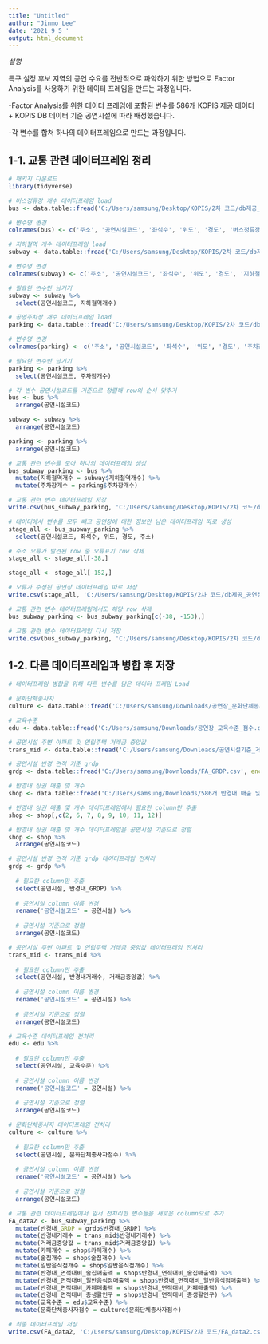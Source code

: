 ---
title: "Untitled"
author: "Jinmo Lee"
date: '2021 9 5 '
output: html_document
---

*설명*

특구 설정 후보 지역의 공연 수요를 전반적으로 파악하기 위한 방법으로 Factor Analysis를 사용하기 위한 데이터 프레임을 만드는 과정입니다.

-Factor Analysis를 위한 데이터 프레임에 포함된 변수를 586개 KOPIS 제공 데이터 + KOPIS DB 데이터 기준 공연시설에 따라 배정했습니다.

-각 변수를 합쳐 하나의 데이터프레임으로 만드는 과정입니다.

## 1-1. 교통 관련 데이터프레임 정리
```{r}
# 패키지 다운로드
library(tidyverse)

# 버스정류장 개수 데이터프레임 load
bus <- data.table::fread('C:/Users/samsung/Desktop/KOPIS/2차 코드/db제공_버스.csv', encoding = 'UTF-8')

# 변수명 변경
colnames(bus) <- c('주소', '공연시설코드', '좌석수', '위도', '경도', '버스정류장개수')

# 지하철역 개수 데이터프레임 load
subway <- data.table::fread('C:/Users/samsung/Desktop/KOPIS/2차 코드/db제공_지하철.csv', encoding = 'UTF-8')

# 변수명 변경
colnames(subway) <- c('주소', '공연시설코드', '좌석수', '위도', '경도', '지하철역개수')

# 필요한 변수만 남기기
subway <- subway %>%
  select(공연시설코드, 지하철역개수)

# 공영주차장 개수 데이터프레임 load
parking <- data.table::fread('C:/Users/samsung/Desktop/KOPIS/2차 코드/db제공_주차장.csv', encoding = 'UTF-8')

# 변수명 변경
colnames(parking) <- c('주소', '공연시설코드', '좌석수', '위도', '경도', '주차장개수')

# 필요한 변수만 남기기
parking <- parking %>%
  select(공연시설코드, 주차장개수)

# 각 변수 공연시설코드를 기준으로 정렬해 row의 순서 맞추기
bus <- bus %>%
  arrange(공연시설코드)

subway <- subway %>%
  arrange(공연시설코드)

parking <- parking %>%
  arrange(공연시설코드)

# 교통 관련 변수를 모아 하나의 데이터프레임 생성
bus_subway_parking <- bus %>%
  mutate(지하철역개수 = subway$지하철역개수) %>%
  mutate(주차장개수 = parking$주차장개수)

# 교통 관련 변수 데이터프레임 저장
write.csv(bus_subway_parking, 'C:/Users/samsung/Desktop/KOPIS/2차 코드/db제공_교통관련.csv')

# 데이터에서 변수를 모두 빼고 공연장에 대한 정보만 남은 데이터프레임 따로 생성
stage_all <- bus_subway_parking %>%
  select(공연시설코드, 좌석수, 위도, 경도, 주소)

# 주소 오류가 발견된 row 중 오류표기 row 삭제
stage_all <- stage_all[-38,]

stage_all <- stage_all[-152,]

# 오류가 수정된 공연장 데이터프레임 따로 저장
write.csv(stage_all, 'C:/Users/samsung/Desktop/KOPIS/2차 코드/db제공_공연장.csv')

# 교통 관련 변수 데이터프레임에서도 해당 row 삭제
bus_subway_parking <- bus_subway_parking[c(-38, -153),]

# 교통 관련 변수 데이터프레임 다시 저장
write.csv(bus_subway_parking, 'C:/Users/samsung/Desktop/KOPIS/2차 코드/db제공_교통관련.csv')
```


## 1-2. 다른 데이터프레임과 병합 후 저장
```{r}
# 데이터프레임 병합을 위해 다른 변수를 담은 데이터 프레임 Load

# 문화단체종사자
culture <- data.table::fread('C:/Users/samsung/Downloads/공연장_문화단체종사자_점수.csv', encoding = 'UTF-8')

# 교육수준
edu <- data.table::fread('C:/Users/samsung/Downloads/공연장_교육수준_점수.csv', encoding = 'UTF-8')

# 공연시설 주변 아파트 및 연립주택 거래금 중앙값
trans_mid <- data.table::fread('C:/Users/samsung/Downloads/공연시설기준_거래금중앙값.csv', encoding = 'UTF-8')

# 공연시설 반경 면적 기준 grdp
grdp <- data.table::fread('C:/Users/samsung/Downloads/FA_GRDP.csv', encoding = 'UTF-8')

# 반경내 상권 매출 및 개수
shop <- data.table::fread('C:/Users/samsung/Downloads/586개 반경내 매출 및 상권 개수.csv', encoding = 'UTF-8')

# 반경내 상권 매출 및 개수 데이터프레임에서 필요한 column만 추출
shop <- shop[,c(2, 6, 7, 8, 9, 10, 11, 12)]

# 반경내 상권 매출 및 개수 데이터프레임을 공연시설 기준으로 정렬
shop <- shop %>%
  arrange(공연시설코드)

# 공연시설 반경 면적 기준 grdp 데이터프레임 전처리
grdp <- grdp %>%
  
  # 필요한 column만 추출
  select(공연시설, 반경내_GRDP) %>%
  
  # 공연시설 column 이름 변경
  rename('공연시설코드' = 공연시설) %>%
  
  # 공연시설 기준으로 정렬
  arrange(공연시설코드)

# 공연시설 주변 아파트 및 연립주택 거래금 중앙값 데이터프레임 전처리
trans_mid <- trans_mid %>%
  
  # 필요한 column만 추출
  select(공연시설, 반경내거래수, 거래금중앙값) %>%
  
  # 공연시설 column 이름 변경
  rename('공연시설코드' = 공연시설) %>%
  
  # 공연시설 기준으로 정렬
  arrange(공연시설코드)

# 교육수준 데이터프레임 전처리
edu <- edu %>%
  
  # 필요한 column만 추출
  select(공연시설, 교육수준) %>%
  
  # 공연시설 column 이름 변경
  rename('공연시설코드' = 공연시설) %>%
  
  # 공연시설 기준으로 정렬
  arrange(공연시설코드)

# 문화단체종사자 데이터프레임 전처리
culture <- culture %>%
  
  # 필요한 column만 추출
  select(공연시설, 문화단체종사자점수) %>%
  
  # 공연시설 column 이름 변경
  rename('공연시설코드' = 공연시설) %>%
  
  # 공연시설 기준으로 정렬
  arrange(공연시설코드)

# 교통 관련 데이터프레임에서 앞서 전처리한 변수들을 새로운 column으로 추가
FA_data2 <- bus_subway_parking %>%
  mutate(반경내_GRDP = grdp$반경내_GRDP) %>%
  mutate(반경내거래수 = trans_mid$반경내거래수) %>%
  mutate(거래금중앙값 = trans_mid$거래금중앙값) %>%
  mutate(카페개수 = shop$카페개수) %>%
  mutate(술집개수 = shop$술집개수) %>%
  mutate(일반음식점개수 = shop$일반음식점개수) %>%
  mutate(반경내_면적대비_술집매출액 = shop$반경내_면적대비_술집매출액) %>%
  mutate(반경내_면적대비_일반음식점매출액 = shop$반경내_면적대비_일반음식점매출액) %>%
  mutate(반경내_면적대비_카페매출액 = shop$반경내_면적대비_카페매출액) %>%
  mutate(반경내_면적대비_총생활인구 = shop$반경내_면적대비_총생활인구) %>%
  mutate(교육수준 = edu$교육수준) %>%
  mutate(문화단체종사자점수 = culture$문화단체종사자점수)

# 최종 데이터프레임 저장
write.csv(FA_data2, 'C:/Users/samsung/Desktop/KOPIS/2차 코드/FA_data2.csv')
```